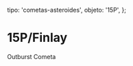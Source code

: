 
  tipo: 'cometas-asteroides',
  objeto: '15P',
};

# 15P/Finlay

<Imagen
  src="registro/15P_20141220_15p_20141220_i88_.jpg"
  fecha="20141220"
/>

Outburst Cometa